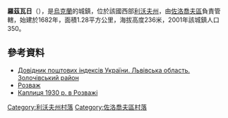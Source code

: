 {{coord|49|54|47|N|24|47|45|E|scale:100000|display=title}}

'''羅茲瓦日'''（{{lang-uk|Розваж}}），是[[烏克蘭|烏克蘭]]的城鎮，位於該國西部[[利沃夫州|利沃夫州]]，由[[佐洛喬夫區|佐洛喬夫區]]負責管轄，始建於1682年，面積1.28平方公里，海拔高度236米，2001年該城鎮人口350。

==參考資料==
*[http://www.uaidx.com/13/290?f=index&d=desc&lang=ua Довідник поштових індексів України. Львівська область. Золочівський район] {{Wayback|url=http://www.uaidx.com/13/290?f=index&d=desc&lang=ua |date=20160127100105 }}
* [http://www.derev.org.ua/lvivska/rozvazh.htm Розваж] {{Wayback|url=http://www.derev.org.ua/lvivska/rozvazh.htm |date=20210430081139 }}
* [http://community.livejournal.com/koscioly/10440.html Каплиця 1930 р. в Розважі]

[[Category:利沃夫州村落|Category:利沃夫州村落]]
[[Category:佐洛喬夫區村落|Category:佐洛喬夫區村落]]


{{Lviv-geo-stub}}